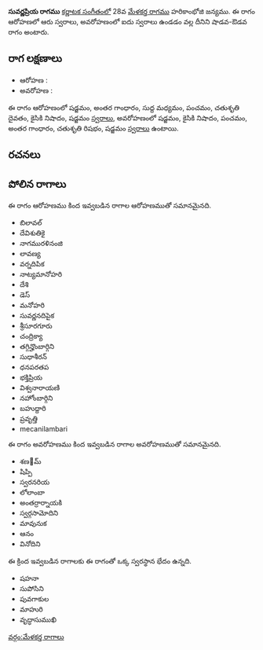 {{Infobox ragam
	| name          	= సువర్ణప్రియ
	| synonym	    	= 
	| mela          	= 
	| chakra        	= 
	| janaka        	= 
	| type          	= శాడవ-ఔడవ
	| arohanam      	= {{svaraC|S|G3|M1|P|D2|N2|S'}} 
	| avarohanam    	= {{svaraC|S'|N2|P|G3|R2|S}}
	| jeeva         	=
	| chhaya        	=
	| nyasa         	=
	| vishesha      	= 
	| equivalent  		= 
}}
{{కర్ణాటక సంగీత రాగాలు}}
'''సువర్ణప్రియ రాగము''' [[కర్ణాటక సంగీతం]]లో 28వ [[మేళకర్త రాగము]] హరికాంభోజి జన్యము.  ఈ రాగం ఆరోహణలో ఆరు స్వరాలు, అవరోహణంలో ఐదు స్వరాలు ఉండడం వల్ల దీనిని షాడవ-ఔడవ రాగం అంటారు.


==రాగ లక్షణాలు==


* ఆరోహణ : {{svaraC|S|G3|M1|P|D2|N2|S'}} 
* అవరోహణ : {{svaraC|S'|N2|P|G3|R2|S}}

ఈ రాగం ఆరోహణంలో షడ్జమం, అంతర గాంధారం, సుద్ద మధ్యమం, పంచమం, చతుశృతి దైవతం, కైసికి నిషాదం, షడ్జమం [[స్వరాలు]], అవరోహణంలో షడ్జమం, కైసికి నిషాదం, పంచమం, అంతర గాంధారం, చతుశృతి రిషభం, షడ్జమం [[స్వరాలు]] ఉంటాయి.

==రచనలు==



==పోలిన రాగాలు==
ఈ రాగం ఆరోహణము కింద ఇవ్వబడిన రాగాల ఆరోహణముతో సమానమైనది.
* బిలావల్
* దేవిశుతికై
* నాగమురళినంజి
* లావణ్య
* వర్నదిపిక
* నాట్యమానోహరి
* దేశి
* డెస్
* మనోహరి
* సువర్ణనదిపైక
* శ్రీసూరగూరు
* చంద్రిక్యా
* తగ్గిన్హొంబార్గిని
* సుధాశీరన్
* ధనపరతప
* భక్తిప్రియ
* విశ్వనారాయణి
* నహోంబార్గిని
* బహుద్దారి
* ప్రవృత్తి
* mecanilambari

ఈ రాగం అవరోహణము కింద ఇవ్వబడిన రాగాల అవరోహణముతో సమానమైనది.
* శణ౰మ్
* షిప్పి
* స్వరనరియ
* లోలాంబా
* అంతర్రార్నాయకి
* స్వర్గసామోదిని
* మావునుక
* ఆనం
* వినోదిని

ఈ క్రింద ఇవ్వబడిన రాగాలకు ఈ రాగంతో ఒక్క స్వరస్థాన భేదం ఉన్నది.
* షహనా
* సుపోసిని
* పువగాకుల
* మాహురి
* వృద్ధాసుముఖి



[[వర్గం:మేళకర్త రాగాలు]]